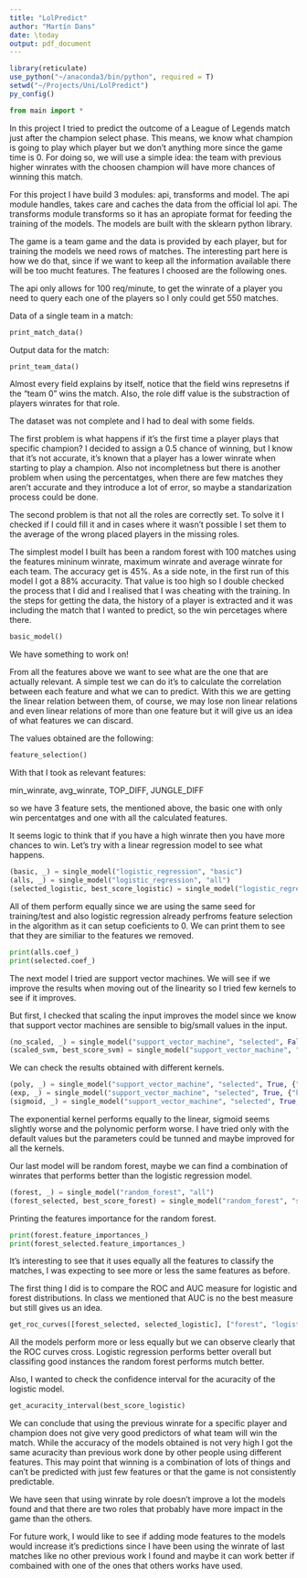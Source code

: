 ```yaml
---
title: "LolPredict"
author: "Martín Dans"
date: \today
output: pdf_document
---
```


```r
library(reticulate)
use_python("~/anaconda3/bin/python", required = T)
setwd("~/Projects/Uni/LolPredict")
py_config()
```

```python
from main import *
```

\section{Introduction}
In this project I tried to predict the outcome of a League of Legends match just after the champion select phase. This means, we know what champion is going to play which player but we don't anything more since the game time is 0. For doing so, we will use a simple idea: the team with previous higher winrates with the choosen champion will have more chances of winning this match.

\section{Architecture build}
For this project I have build 3 modules: api, transforms and model. The api module handles, takes care and caches the data from the official lol api. The transforms module transforms so it has an apropiate format for feeding the training of the models. The models are built with the sklearn python library.

\section{Data manipulation}
The game is a team game and the data is provided by each player, but for training the models we need rows of matches. The interesting part here is how we do that, since if we want to keep all the information available there will be too mucht features. The features I choosed are the following ones.

The api only allows for 100 req/minute, to get the winrate of a player you need to query each one of the players so I only could get 550 matches.

Data of a single team in a match:

```python
print_match_data()
```

Output data for the match:

```python
print_team_data()
```

Almost every field explains by itself, notice that the field wins represetns if the "team 0" wins the match. Also, the role diff value is the substraction of players winrates for that role.

The dataset was not complete and I had to deal with some fields.

The first problem is what happens if it's the first time a player plays that specific champion? I decided to assign a 0.5 chance of winning, but I know that it's not accurate, it's known that a player has a lower winrate when starting to play a champion. Also not incompletness but there is another problem when using the percentatges, when there are few matches they aren't accurate and they introduce a lot of error, so maybe a standarization process could be done. 

The second problem is that not all the roles are correctly set. To solve it I checked if I could fill it and in cases where it wasn't possible I set them to the average of the wrong placed players in the missing roles.

\section{The first model}
The simplest model I built has been a random forest with 100 matches using the features mininum winrate, maximum winrate and average winrate for each team. The accuracy get is 45%. As a side note, in the first run of this model I got a 88% accuracity. That value is too high so I double checked the process that I did and I realised that I was cheating with the training. In the steps for getting the data, the history of a player is extracted and it was including the match that I wanted to predict, so the win percetages where there.

```python
basic_model()
```

We have something to work on!

\section{Feature selection}

From all the features above we want to see what are the one that are actually relevant. A simple test we can do it's to calculate the correlation between each feature and what we can to predict. With this we are getting the linear relation between them, of course, we may lose non linear relations and even linear relations of more than one feature but it will give us an idea of what features we can discard.

The values obtained are the following:

```python
feature_selection()
```

With that I took as relevant features:

min_winrate, avg_winrate, TOP_DIFF, JUNGLE_DIFF

so we have 3 feature sets, the mentioned above, the basic one with only win percentatges and one with all the calculated features.

\section{Models}

\subsection{Linear regression model}

It seems logic to think that if you have a high winrate then you have more chances to win. Let's try with a linear regression model to see what happens.

```python
(basic, _) = single_model("logistic_regression", "basic")
(alls, _) = single_model("logistic_regression", "all")
(selected_logistic, best_score_logistic) = single_model("logistic_regression", "selected")
```

All of them perform equally since we are using the same seed for training/test and also logistic regression already perfroms feature selection in the algorithm as it can setup coeficients to 0. We can print them to see that they are similiar to the features we removed.

```python
print(alls.coef_)
print(selected.coef_)
```

\subsection{Support vector machine}

The next model I tried are support vector machines. We will see if we improve the results when moving out of the linearity so I tried few kernels to see if it improves.

But first, I checked that scaling the input improves the model since we know that support vector machines are sensible to big/small values in the input.

```python
(no_scaled, _) = single_model("support_vector_machine", "selected", False)
(scaled_svm, best_score_svm) = single_model("support_vector_machine", "selected", True)
```

We can check the results obtained with different kernels.
```python
(poly, _) = single_model("support_vector_machine", "selected", True, {"kernel" : "poly", "gamma": "scale"})
(exp, _) = single_model("support_vector_machine", "selected", True, {"kernel" : "rbf", "gamma": "auto"})
(sigmoid, _) = single_model("support_vector_machine", "selected", True, {"kernel" : "sigmoid", "gamma": "scale"})
```

The exponential kernel performs equally to the linear, sigmoid seems slightly worse and the polynomic perform worse. I have tried only with the default values but the parameters could be tunned and maybe improved for all the kernels.

\subsection{Random forest}

Our last model will be random forest, maybe we can find a combination of winrates that performs better than the logistic regression model.

```python
(forest, _) = single_model("random_forest", "all")
(forest_selected, best_score_forest) = single_model("random_forest", "selected")
```

Printing the features importance for the random forest.
```python
print(forest.feature_importances_)
print(forest_selected.feature_importances_)
```

It's interesting to see that it uses equally all the features to classify the matches, I was expecting to see more or less the same features as before.

\subsection{Comparison}

The first thing I did is to compare the ROC and AUC measure for logistic and forest distributions. In class we mentioned that AUC is no the best measure but still gives us an idea.

```python
get_roc_curves([forest_selected, selected_logistic], ["forest", "logistic"], "selected")
```

All the models perform more or less equally but we can observe clearly that the ROC curves cross. Logistic regression performs better overall but classifing good instances the random forest performs mutch better.

Also, I wanted to check the confidence interval for the acuracity of the logistic model.
```python
get_acuracity_interval(best_score_logistic)
```


\section{Conclusion}

We can conclude that using the previous winrate for a specific player and champion does not give very good predictors of what team will win the match. While the accuracy of the models obtained is not very high I got the same acuracity than previous work done by other people using different features. This may point that winning is a combination of lots of things and can't be predicted with just few features or that the game is not consistently predictable.

We have seen that using winrate by role doesn't improve a lot the models found and that there are two roles that probably have more impact in the game than the others.

For future work, I would like to see if adding mode features to the models would increase it's predictions since I have been using the winrate of last matches like no other previous work I found and maybe it can work better if combained with one of the ones that others works have used.


        
      